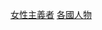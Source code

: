 {{Commonscat|Feminists by country}}
{{Categories by country|nocat}}

[[Category:女性主義者|]]
[[Category:各國人物|]]